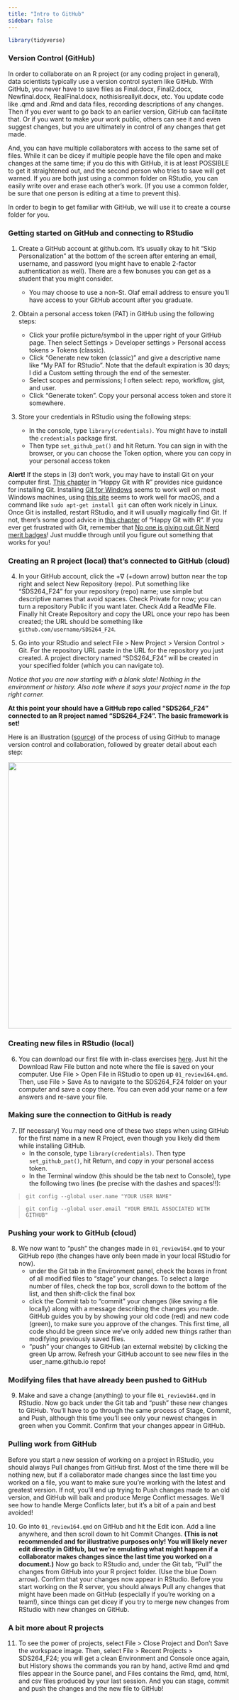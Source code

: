 ```yaml
---
title: "Intro to GitHub"
sidebar: false
---
```

  
```r
library(tidyverse)
```

### Version Control (GitHub)

In order to collaborate on an R project (or any coding project in general), data scientists typically use a version control system like GitHub.  With GitHub, you never have to save files as Final.docx, Final2.docx, Newfinal.docx, RealFinal.docx, nothisisreallyit.docx, etc.  You update code like .qmd and .Rmd and data files, recording descriptions of any changes.  Then if you ever want to go back to an earlier version, GitHub can facilitate that.  Or if you want to make your work public, others can see it and even suggest changes, but you are ultimately in control of any changes that get made.  

And, you can have multiple collaborators with access to the same set of files.  While it can be dicey if multiple people have the file open and make changes at the same time; if you do this with GitHub, it is at least POSSIBLE to get it straightened out, and the second person who tries to save will get warned. If you are both just using a common folder on RStudio, you can easily write over and erase each other's work. (If you use a common folder, be sure that one person is editing at a time to prevent this).

In order to begin to get familiar with GitHub, we will use it to create a course folder for you.


### Getting started on GitHub and connecting to RStudio

1. Create a GitHub account at github.com.  It's usually okay to hit "Skip Personalization" at the bottom of the screen after entering an email, username, and password (you might have to enable 2-factor authentication as well).  There are a few bonuses you can get as a student that you might consider.

    + You may choose to use a non-St. Olaf email address to ensure you'll have access to your GitHub account after you graduate.

2. Obtain a personal access token (PAT) in GitHub using the following steps:

    + Click your profile picture/symbol in the upper right of your GitHub page.  Then select Settings > Developer settings > Personal access tokens > Tokens (classic).
    + Click "Generate new token (classic)" and give a descriptive name like "My PAT for RStudio".  Note that the default expiration is 30 days; I did a Custom setting through the end of the semester.
    + Select scopes and permissions; I often select: repo, workflow, gist, and user.
    + Click "Generate token".  Copy your personal access token and store it somewhere.
    
3. Store your credentials in RStudio using the following steps: 

    + In the console, type `library(credentials)`.  You might have to install the `credentials` package first.
    + Then type `set_github_pat()` and hit Return.  You can sign in with the browser, or you can choose the Token option, where you can copy in your personal access token

**Alert!** If the steps in (3) don't work, you may have to install Git on your computer first.  [This chapter](https://happygitwithr.com/install-git) in "Happy Git with R" provides nice guidance for installing Git.  Installing [Git for Windows](https://gitforwindows.org/) seems to work well on most Windows machines, using [this site](https://git-scm.com/downloads) seems to work well for macOS, and a command like `sudo apt-get install git` can often work nicely in Linux.  Once Git is installed, restart RStudio, and it will usually magically find Git.  If not, there's some good advice in [this chapter](https://happygitwithr.com/rstudio-see-git) of "Happy Git with R".  If you ever get frustrated with Git, remember that [No one is giving out Git Nerd merit badges](https://happygitwithr.com/git-client#no-one-is-giving-out-git-nerd-merit-badges)!  Just muddle through until you figure out something that works for you!


### Creating an R project (local) that's connected to GitHub (cloud)

4. In your GitHub account, click the $+ \nabla$ (+down arrow) button near the top right and select New Repository (repo).  Put something like "SDS264_F24" for your repository (repo) name; use simple but descriptive names that avoid spaces.  Check Private for now; you can turn a repository Public if you want later.  Check Add a ReadMe File.  Finally hit Create Repository and copy the URL once your repo has been created;  the URL should be something like `github.com/username/SDS264_F24`.

5. Go into your RStudio and select File > New Project > Version Control > Git.  For the repository URL paste in the URL for the repository you just created.  A project directory named "SDS264_F24" will be created in your specified folder (which you can navigate to).

*Notice that you are now starting with a blank slate! Nothing in the environment or history. Also note where it says your project name in the top right corner.*

**At this point your should have a GitHub repo called "SDS264_F24" connected to an R project named "SDS264_F24".  The basic framework is set!**

Here is an illustration ([source](https://www.nobledesktop.com/learn/git/stage-commit-files-git)) of the process of using GitHub to manage version control and collaboration, followed by greater detail about each step:

![](images/git-overall-workflow-diagram){width=600}

### Creating new files in RStudio (local)

6. You can download our first file with in-class exercises [here](https://github.com/proback/264_fall_2024/blob/main/01_review164.qmd).  Just hit the Download Raw File button and note where the file is saved on your computer.  Use File > Open File in RStudio to open up `01_review164.qmd`.  Then, use File > Save As to navigate to the SDS264_F24 folder on your computer and save a copy there.  You can even add your name or a few answers and re-save your file.


### Making sure the connection to GitHub is ready

7. [If necessary] You may need one of these two steps when using GitHub for the first name in a new R Project, even though you likely did them while installing GitHub.
    + In the console, type `library(credentials)`.  Then type `set_github_pat()`, hit Return, and copy in your personal access token.
    + In the Terminal window (this should be the tab next to Console), type the following two lines (be precise with the dashes and spaces!!):

> `git config --global user.name "YOUR USER NAME"`

> `git config --global user.email "YOUR EMAIL ASSOCIATED WITH GITHUB"`


### Pushing your work to GitHub (cloud)

8. We now want to "push" the changes made in `01_review164.qmd` to your GitHub repo (the changes have only been made in your local RStudio for now).  
    + under the Git tab in the Environment panel, check the boxes in front of all modified files to "stage" your changes.  To select a large number of files, check the top box, scroll down to the bottom of the list, and then shift-click the final box
    + click the Commit tab to "commit" your changes (like saving a file locally) along with a message describing the changes you made.  GitHub guides you by by showing your old code (red) and new code (green), to make sure you approve of the changes.  This first time, all code should be green since we've only added new things rather than modifying previously saved files.
    + "push" your changes to GitHub (an external website) by clicking the green Up arrow.  Refresh your GitHub account to see new files in the user_name.github.io repo!


### Modifying files that have already been pushed to GitHub

9. Make and save a change (anything) to your file `01_review164.qmd` in RStudio.  Now go back under the Git tab and "push" these new changes to GitHub.  You'll have to go through the same process of Stage, Commit, and Push, although this time you'll see only your newest changes in green when you Commit.  Confirm that your changes appear in GitHub.


### Pulling work from GitHub

Before you start a new session of working on a project in RStudio, you should always Pull changes from GitHub first.  Most of the time there will be nothing new, but if a collaborator made changes since the last time you worked on a file, you want to make sure you're working with the latest and greatest version.  If not, you'll end up trying to Push changes made to an old version, and GitHub will balk and produce Merge Conflict messages.  We'll see how to handle Merge Conflicts later, but it's a bit of a pain and best avoided!

10. Go into `01_review164.qmd` on GitHub and hit the Edit icon.  Add a line anywhere, and then scroll down to hit Commit Changes.  **(This is not recommended and for illustrative purposes only!  You will likely never edit directly in GitHub, but we're emulating what might happen if a collaborator makes changes since the last time you worked on a document.)**  Now go back to RStudio and, under the Git tab, "Pull" the changes from GitHub into your R project folder. (Use the blue Down arrow).  Confirm that your changes now appear in RStudio.  Before you start working on the R server, you should always Pull any changes that might have been made on GitHub (especially if you're working on a team!), since things can get dicey if you try to merge new changes from RStudio with new changes on GitHub.


### A bit more about R projects

11. To see the power of projects, select File > Close Project and Don't Save the workspace image.  Then, select File > Recent Projects > SDS264_F24; you will get a clean Environment and Console once again, but History shows the commands you ran by hand, active Rmd and qmd files appear in the Source panel, and Files contains the Rmd, qmd, html, and csv files produced by your last session.  And you can stage, commit and push the changes and the new file to GitHub!
